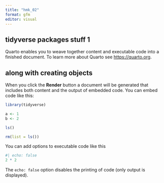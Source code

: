 ```yaml
---
title: "hmk_02"
format: gfm
editor: visual
---
```


## tidyverse packages stuff 1

Quarto enables you to weave together content and executable code into a finished document. To learn more about Quarto see <https://quarto.org>.

## along with creating objects

When you click the **Render** button a document will be generated that includes both content and the output of embedded code. You can embed code like this:

```r
library(tidyverse)

a <- 1
b <- 2

ls()

rm(list = ls())
```

You can add options to executable code like this

```r
#| echo: false
2 * 2
```

The `echo: false` option disables the printing of code (only output is displayed).
